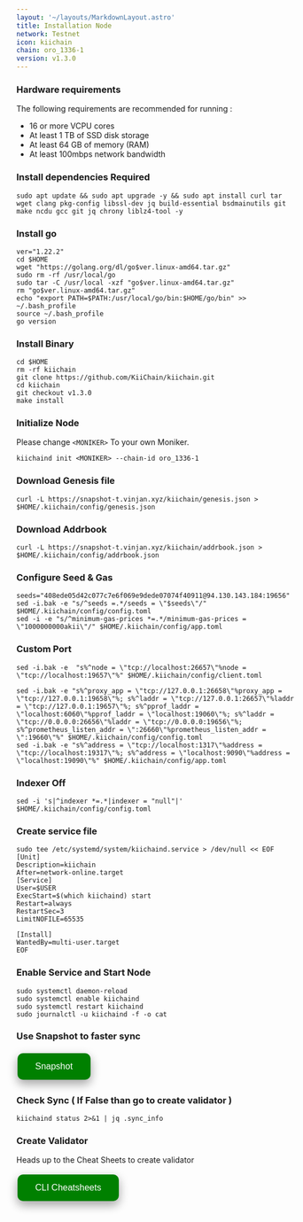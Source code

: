 ```yaml
---
layout: '~/layouts/MarkdownLayout.astro'
title: Installation Node
network: Testnet
icon: kiichain
chain: oro_1336-1
version: v1.3.0
---
```


### Hardware requirements

The following requirements are recommended for running :

- 16 or more VCPU cores
- At least 1 TB of SSD disk storage
- At least 64 GB of memory (RAM)
- At least 100mbps network bandwidth


### Install dependencies Required

```
sudo apt update && sudo apt upgrade -y && sudo apt install curl tar wget clang pkg-config libssl-dev jq build-essential bsdmainutils git make ncdu gcc git jq chrony liblz4-tool -y
```

### Install go

```
ver="1.22.2"
cd $HOME
wget "https://golang.org/dl/go$ver.linux-amd64.tar.gz"
sudo rm -rf /usr/local/go
sudo tar -C /usr/local -xzf "go$ver.linux-amd64.tar.gz"
rm "go$ver.linux-amd64.tar.gz"
echo "export PATH=$PATH:/usr/local/go/bin:$HOME/go/bin" >> ~/.bash_profile
source ~/.bash_profile
go version
```

### Install Binary

```
cd $HOME
rm -rf kiichain
git clone https://github.com/KiiChain/kiichain.git
cd kiichain
git checkout v1.3.0
make install
```

### Initialize Node

Please change `<MONIKER>` To your own Moniker.

```
kiichaind init <MONIKER> --chain-id oro_1336-1
```

### Download Genesis file
```
curl -L https://snapshot-t.vinjan.xyz/kiichain/genesis.json > $HOME/.kiichain/config/genesis.json
```
### Download Addrbook
```
curl -L https://snapshot-t.vinjan.xyz/kiichain/addrbook.json > $HOME/.kiichain/config/addrbook.json
```

### Configure Seed & Gas
```
seeds="408ede05d42c077c7e6f069e9dede07074f40911@94.130.143.184:19656"
sed -i.bak -e "s/^seeds =.*/seeds = \"$seeds\"/" $HOME/.kiichain/config/config.toml
sed -i -e "s/^minimum-gas-prices *=.*/minimum-gas-prices = \"1000000000akii\"/" $HOME/.kiichain/config/app.toml
```

### Custom Port
```
sed -i.bak -e  "s%^node = \"tcp://localhost:26657\"%node = \"tcp://localhost:19657\"%" $HOME/.kiichain/config/client.toml
```
```
sed -i.bak -e "s%^proxy_app = \"tcp://127.0.0.1:26658\"%proxy_app = \"tcp://127.0.0.1:19658\"%; s%^laddr = \"tcp://127.0.0.1:26657\"%laddr = \"tcp://127.0.0.1:19657\"%; s%^pprof_laddr = \"localhost:6060\"%pprof_laddr = \"localhost:19060\"%; s%^laddr = \"tcp://0.0.0.0:26656\"%laddr = \"tcp://0.0.0.0:19656\"%; s%^prometheus_listen_addr = \":26660\"%prometheus_listen_addr = \":19660\"%" $HOME/.kiichain/config/config.toml
sed -i.bak -e "s%^address = \"tcp://localhost:1317\"%address = \"tcp://localhost:19317\"%; s%^address = \"localhost:9090\"%address = \"localhost:19090\"%" $HOME/.kiichain/config/app.toml
```

### Indexer Off

```
sed -i 's|^indexer *=.*|indexer = "null"|' $HOME/.kiichain/config/config.toml
```

### Create service file

```
sudo tee /etc/systemd/system/kiichaind.service > /dev/null << EOF
[Unit]
Description=kiichain
After=network-online.target
[Service]
User=$USER
ExecStart=$(which kiichaind) start
Restart=always
RestartSec=3
LimitNOFILE=65535

[Install]
WantedBy=multi-user.target
EOF
```

### Enable Service and Start Node

```
sudo systemctl daemon-reload
sudo systemctl enable kiichaind
sudo systemctl restart kiichaind
sudo journalctl -u kiichaind -f -o cat
```

### Use Snapshot to faster sync

<a href="https://service.vinjan.xyz/testnet/kiichain/snapshot" target="_blank">
  <button style="background-color: green; border: none; color: white; padding: 15px 32px; text-align: center; text-decoration: none; display: inline-block; font-size: 16px; margin: 4px 2px; cursor: pointer; border-radius: 10px; box-shadow: 0 8px 16px 0 rgba(0,0,0,0.2), 0 6px 20px 0 rgba(0,0,0,0.19);" onmouseover="this.style.boxShadow='0 0 0 4px rgba(0,255,0,0.5)'" onmouseout="this.style.boxShadow='0 8px 16px 0 rgba(0,0,0,0.2), 0 6px 20px 0 rgba(0,0,0,0.19)'">Snapshot</button>
</a>

### Check Sync ( If False than go to create validator )

```
kiichaind status 2>&1 | jq .sync_info
```
### Create Validator

Heads up to the Cheat Sheets to create validator

<a href="https://service.vinjan.xyz/testnet/kiichain/cheat" target="_blank">
  <button style="background-color: green; border: none; color: white; padding: 15px 32px; text-align: center; text-decoration: none; display: inline-block; font-size: 16px; margin: 4px 2px; cursor: pointer; border-radius: 10px; box-shadow: 0 8px 16px 0 rgba(0,0,0,0.2), 0 6px 20px 0 rgba(0,0,0,0.19);" onmouseover="this.style.boxShadow='0 0 0 4px rgba(0,255,0,0.5)'" onmouseout="this.style.boxShadow='0 8px 16px 0 rgba(0,0,0,0.2), 0 6px 20px 0 rgba(0,0,0,0.19)'">CLI Cheatsheets</button>
</a>
